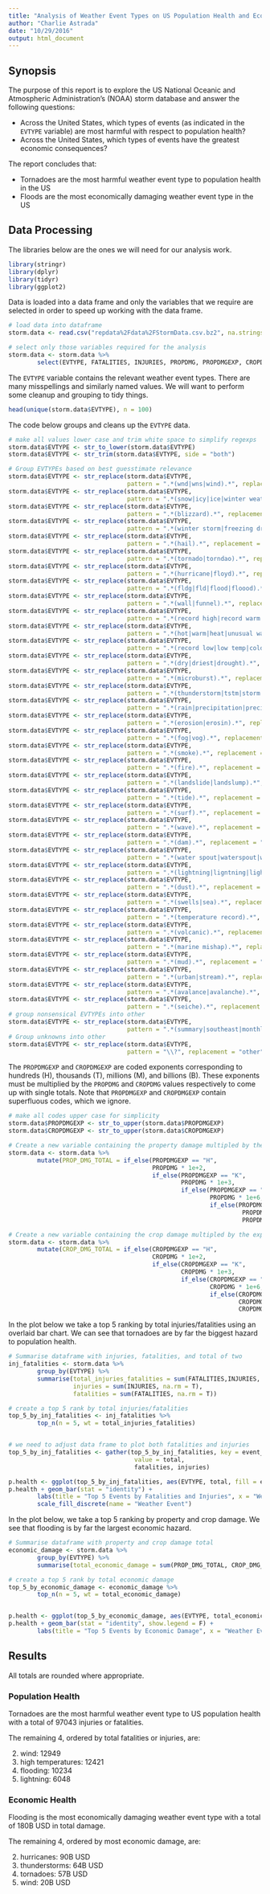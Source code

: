 ```yaml
---
title: "Analysis of Weather Event Types on US Population Health and Economics"
author: "Charlie Astrada"
date: "10/29/2016"
output: html_document
---
```


## Synopsis

The purpose of this report is to explore the US National Oceanic and Atmospheric Administration's (NOAA) storm database and answer the following questions: 

* Across the United States, which types of events (as indicated in the `EVTYPE` variable) are most harmful with respect to population health?
* Across the United States, which types of events have the greatest economic consequences?

The report concludes that: 

* Tornadoes are the most harmful weather event type to population health in the US  
* Floods are the most economically damaging weather event type in the US


## Data Processing

The libraries below are the ones we will need for our analysis work. 

```r
library(stringr)
library(dplyr)
library(tidyr)
library(ggplot2)
```


Data is loaded into a data frame and only the variables that we require are selected in order to speed up working with the data frame. 
```r
# load data into dataframe
storm.data <- read.csv("repdata%2Fdata%2FStormData.csv.bz2", na.strings = c("", " ", "NA"), stringsAsFactors = F)

# select only those variables required for the analysis
storm.data <- storm.data %>% 
        select(EVTYPE, FATALITIES, INJURIES, PROPDMG, PROPDMGEXP, CROPDMG, CROPDMGEXP)
```

The `EVTYPE` variable contains the relevant weather event types. There are many misspellings and similarly named values. We will want to perform some cleanup and grouping to tidy things. 

```r
head(unique(storm.data$EVTYPE), n = 100)
```

The code below groups and cleans up the `EVTYPE` data.
```r
# make all values lower case and trim white space to simplify regexps
storm.data$EVTYPE <- str_to_lower(storm.data$EVTYPE)
storm.data$EVTYPE <- str_trim(storm.data$EVTYPE, side = "both")

# Group EVTYPEs based on best guesstimate relevance
storm.data$EVTYPE <- str_replace(storm.data$EVTYPE, 
                                 pattern = ".*(wnd|wns|wind).*", replacement = "wind")
storm.data$EVTYPE <- str_replace(storm.data$EVTYPE, 
                                 pattern = ".*(snow|icy|ice|winter weather|wintery|freeze|sleet|frost).*", replacement = "snow_ice_frost")
storm.data$EVTYPE <- str_replace(storm.data$EVTYPE, 
                                 pattern = ".*(blizzard).*", replacement = "blizzard")
storm.data$EVTYPE <- str_replace(storm.data$EVTYPE, 
                                 pattern = ".*(winter storm|freezing drizzle|winter mix|wintry).*", replacement = "winter_storm")
storm.data$EVTYPE <- str_replace(storm.data$EVTYPE, 
                                 pattern = ".*(hail).*", replacement = "hail")
storm.data$EVTYPE <- str_replace(storm.data$EVTYPE, 
                                 pattern = ".*(tornado|torndao).*", replacement = "tornado")
storm.data$EVTYPE <- str_replace(storm.data$EVTYPE, 
                                 pattern = ".*(hurricane|floyd).*", replacement = "hurricane")
storm.data$EVTYPE <- str_replace(storm.data$EVTYPE, 
                                 pattern = ".*(fldg|fld|flood|floood).*", replacement = "flooding")
storm.data$EVTYPE <- str_replace(storm.data$EVTYPE, 
                                 pattern = ".*(wall|funnel).*", replacement = "wall_cloud/funnel_cloud")
storm.data$EVTYPE <- str_replace(storm.data$EVTYPE, 
                                 pattern = ".*(record high|record warm|very warm|high temp).*", replacement = "high_temperature")
storm.data$EVTYPE <- str_replace(storm.data$EVTYPE, 
                                 pattern = ".*(hot|warm|heat|unusual warmth).*", replacement = "high_temperature")
storm.data$EVTYPE <- str_replace(storm.data$EVTYPE, 
                                 pattern = ".*(record low|low temp|cold|cool).*", replacement = "low_temperature")
storm.data$EVTYPE <- str_replace(storm.data$EVTYPE, 
                                 pattern = ".*(dry|driest|drought).*", replacement = "dry_weather")
storm.data$EVTYPE <- str_replace(storm.data$EVTYPE, 
                                 pattern = ".*(microburst).*", replacement = "dry_microburst")
storm.data$EVTYPE <- str_replace(storm.data$EVTYPE, 
                                 pattern = ".*(thunderstorm|tstm|storm|gustnado).*", replacement = "thunderstorm")
storm.data$EVTYPE <- str_replace(storm.data$EVTYPE, 
                                 pattern = ".*(rain|precipitation|precipatation|precip|heavy mix|shower|wet).*", replacement = "wet_weather")
storm.data$EVTYPE <- str_replace(storm.data$EVTYPE, 
                                 pattern = ".*(erosion|erosin).*", replacement = "erosion")
storm.data$EVTYPE <- str_replace(storm.data$EVTYPE, 
                                 pattern = ".*(fog|vog).*", replacement = "fog")
storm.data$EVTYPE <- str_replace(storm.data$EVTYPE, 
                                 pattern = ".*(smoke).*", replacement = "smoke")
storm.data$EVTYPE <- str_replace(storm.data$EVTYPE, 
                                 pattern = ".*(fire).*", replacement = "fire")
storm.data$EVTYPE <- str_replace(storm.data$EVTYPE, 
                                 pattern = ".*(landslide|landslump).*", replacement = "landslides")
storm.data$EVTYPE <- str_replace(storm.data$EVTYPE, 
                                 pattern = ".*(tide).*", replacement = "tide")
storm.data$EVTYPE <- str_replace(storm.data$EVTYPE, 
                                 pattern = ".*(surf).*", replacement = "surf")
storm.data$EVTYPE <- str_replace(storm.data$EVTYPE, 
                                 pattern = ".*(wave).*", replacement = "wave")
storm.data$EVTYPE <- str_replace(storm.data$EVTYPE, 
                                 pattern = ".*(dam).*", replacement = "dam_failure")
storm.data$EVTYPE <- str_replace(storm.data$EVTYPE, 
                                 pattern = ".*(water spout|waterspout|wayterspout).*", replacement = "waterspout")
storm.data$EVTYPE <- str_replace(storm.data$EVTYPE, 
                                 pattern = ".*(lightning|ligntning|lighting).*", replacement = "lightning")
storm.data$EVTYPE <- str_replace(storm.data$EVTYPE, 
                                 pattern = ".*(dust).*", replacement = "dust")
storm.data$EVTYPE <- str_replace(storm.data$EVTYPE, 
                                 pattern = ".*(swells|sea).*", replacement = "rough_sea")
storm.data$EVTYPE <- str_replace(storm.data$EVTYPE, 
                                 pattern = ".*(temperature record).*", replacement = "record_temperature")
storm.data$EVTYPE <- str_replace(storm.data$EVTYPE, 
                                 pattern = ".*(volcanic).*", replacement = "volcanic_activity")
storm.data$EVTYPE <- str_replace(storm.data$EVTYPE, 
                                 pattern = ".*(marine mishap).*", replacement = "marine_accident")
storm.data$EVTYPE <- str_replace(storm.data$EVTYPE, 
                                 pattern = ".*(mud).*", replacement = "mudslide")
storm.data$EVTYPE <- str_replace(storm.data$EVTYPE, 
                                 pattern = ".*(urban|stream).*", replacement = "stream")
storm.data$EVTYPE <- str_replace(storm.data$EVTYPE, 
                                 pattern = ".*(avalance|avalanche).*", replacement = "avalanche")
storm.data$EVTYPE <- str_replace(storm.data$EVTYPE, 
                                 pattern = ".*(seiche).*", replacement = "stream")
# group nonsensical EVTYPEs into other
storm.data$EVTYPE <- str_replace(storm.data$EVTYPE, 
                                 pattern = ".*(summary|southeast|monthly temperature|red flag criteria|apache|excessive).*", replacement = "other") 
# Group unknowns into other
storm.data$EVTYPE <- str_replace(storm.data$EVTYPE, 
                                 pattern = "\\?", replacement = "other") 
```

The `PROPDMGEXP` and `CROPDMGEXP` are coded exponents corresponding to hundreds (H), thousands (T), millions (M), and billions (B). These exponents must be multiplied by the `PROPDMG` and `CROPDMG` values respectively to come up with single totals. Note that `PROPDMGEXP` and `CROPDMGEXP` contain superfluous codes, which we ignore. 

```r
# make all codes upper case for simplicity
storm.data$PROPDMGEXP <- str_to_upper(storm.data$PROPDMGEXP)
storm.data$CROPDMGEXP <- str_to_upper(storm.data$CROPDMGEXP)

# Create a new variable containing the property damage multipled by the exponent for simplicity
storm.data <- storm.data %>%
        mutate(PROP_DMG_TOTAL = if_else(PROPDMGEXP == "H",
                                        PROPDMG * 1e+2,
                                        if_else(PROPDMGEXP == "K", 
                                                PROPDMG * 1e+3, 
                                                if_else(PROPDMGEXP == "M",
                                                        PROPDMG * 1e+6,
                                                        if_else(PROPDMGEXP == "B",
                                                                 PROPDMG * 1e+9,
                                                                 PROPDMG)))))

# Create a new variable containing the crop damage multipled by the exponent for simplicity
storm.data <- storm.data %>%
        mutate(CROP_DMG_TOTAL = if_else(CROPDMGEXP == "H",
                                        CROPDMG * 1e+2,
                                        if_else(CROPDMGEXP == "K", 
                                                CROPDMG * 1e+3, 
                                                if_else(CROPDMGEXP == "M",
                                                        CROPDMG * 1e+6,
                                                        if_else(CROPDMGEXP == "B",
                                                                CROPDMG * 1e+9,
                                                                CROPDMG)))))


```

In the plot below we take a top 5 ranking by total injuries/fatalities using an overlaid bar chart. We can see that tornadoes are by far the biggest hazard to population health. 
```r

# Summarise dataframe with injuries, fatalities, and total of two
inj_fatalities <- storm.data %>%
        group_by(EVTYPE) %>% 
        summarise(total_injuries_fatalities = sum(FATALITIES,INJURIES, na.rm = T),
                  injuries = sum(INJURIES, na.rm = T),
                  fatalities = sum(FATALITIES, na.rm = T))

# create a top 5 rank by total injuries/fatalities
top_5_by_inj_fatalities <- inj_fatalities %>% 
        top_n(n = 5, wt = total_injuries_fatalities) 


# we need to adjust data frame to plot both fatalities and injuries
top_5_by_inj_fatalities <- gather(top_5_by_inj_fatalities, key = event_type,
                                   value = total,
                                   fatalities, injuries)

p.health <- ggplot(top_5_by_inj_fatalities, aes(EVTYPE, total, fill = event_type))
p.health + geom_bar(stat = "identity") + 
        labs(title = "Top 5 Events by Fatalities and Injuries", x = "Weather Event", y = "Total Persons") +
        scale_fill_discrete(name = "Weather Event")


```


In the plot below, we take a top 5 ranking by property and crop damage. We see that flooding is by far the largest economic hazard. 

```r

# Summarise dataframe with property and crop damage total
economic_damage <- storm.data %>%
        group_by(EVTYPE) %>% 
        summarise(total_economic_damage = sum(PROP_DMG_TOTAL, CROP_DMG_TOTAL, na.rm = T))

# create a top 5 rank by total economic damage
top_5_by_economic_damage <- economic_damage %>% 
        top_n(n = 5, wt = total_economic_damage) 


p.health <- ggplot(top_5_by_economic_damage, aes(EVTYPE, total_economic_damage, fill = EVTYPE))
p.health + geom_bar(stat = "identity", show.legend = F) + 
        labs(title = "Top 5 Events by Economic Damage", x = "Weather Event", y = "Total US Dollars")

```

## Results

All totals are rounded where appropriate. 

### Population Health
Tornadoes are the most harmful weather event type to US population health with a total of 97043 injuries or fatalities. 

The remaining 4, ordered by total fatalities or injuries, are: 

2. wind:                12949  
3. high temperatures:   12421  
4. flooding:            10234  
5. lightning:           6048


### Economic Health

Flooding is the most economically damaging weather event type with a total of 180B USD in total damage. 

The remaining 4, ordered by most economic damage, are: 

2. hurricanes:          90B USD  
3. thunderstorms:       64B USD  
4. tornadoes:           57B USD  
5. wind:                20B USD  
